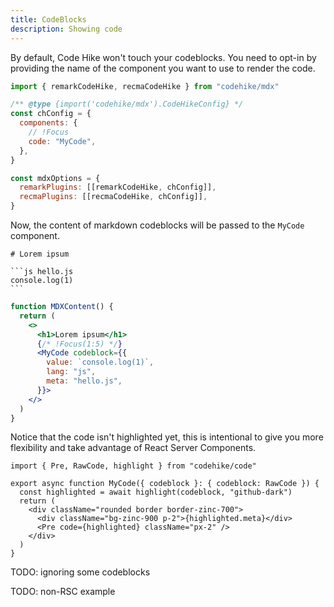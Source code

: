 ```yaml
---
title: CodeBlocks
description: Showing code
---
```


By default, Code Hike won't touch your codeblocks. You need to opt-in by providing the name of the component you want to use to render the code.

```js your-config.mjs
import { remarkCodeHike, recmaCodeHike } from "codehike/mdx"

/** @type {import('codehike/mdx').CodeHikeConfig} */
const chConfig = {
  components: {
    // !Focus
    code: "MyCode",
  },
}

const mdxOptions = {
  remarkPlugins: [[remarkCodeHike, chConfig]],
  recmaPlugins: [[recmaCodeHike, chConfig]],
}
```

Now, the content of markdown codeblocks will be passed to the `MyCode` component.

````mdx content.md
# Lorem ipsum

```js hello.js
console.log(1)
```
````

```jsx output.js
function MDXContent() {
  return (
    <>
      <h1>Lorem ipsum</h1>
      {/* !Focus(1:5) */}
      <MyCode codeblock={{
        value: `console.log(1)`,
        lang: "js",
        meta: "hello.js",
      }}>
    </>
  )
}
```

Notice that the code isn't highlighted yet, this is intentional to give you more flexibility and take advantage of React Server Components.

```tsx code.tsx
import { Pre, RawCode, highlight } from "codehike/code"

export async function MyCode({ codeblock }: { codeblock: RawCode }) {
  const highlighted = await highlight(codeblock, "github-dark")
  return (
    <div className="rounded border border-zinc-700">
      <div className="bg-zinc-900 p-2">{highlighted.meta}</div>
      <Pre code={highlighted} className="px-2" />
    </div>
  )
}
```

TODO: ignoring some codeblocks

TODO: non-RSC example
